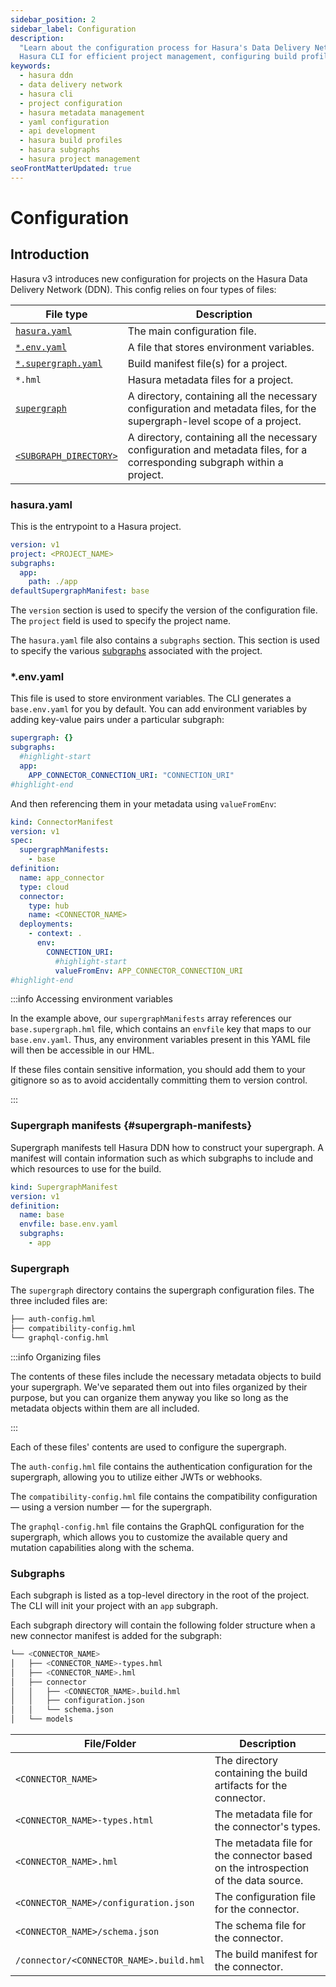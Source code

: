 ```yaml
---
sidebar_position: 2
sidebar_label: Configuration
description:
  "Learn about the configuration process for Hasura's Data Delivery Network. Discover detailed instructions on utilizing
  Hasura CLI for efficient project management, configuring build profiles and subgraphs."
keywords:
  - hasura ddn
  - data delivery network
  - hasura cli
  - project configuration
  - hasura metadata management
  - yaml configuration
  - api development
  - hasura build profiles
  - hasura subgraphs
  - hasura project management
seoFrontMatterUpdated: true
---
```


# Configuration

## Introduction

Hasura v3 introduces new configuration for projects on the Hasura Data Delivery Network (DDN). This config relies on
four types of files:

| File type                                    | Description                                                                                                                |
| -------------------------------------------- | -------------------------------------------------------------------------------------------------------------------------- |
| [`hasura.yaml`](#hasurayaml)                 | The main configuration file.                                                                                               |
| [`*.env.yaml`](#envyaml)                     | A file that stores environment variables.                                                                                  |
| [`*.supergraph.yaml`](#supergraph-manifests) | Build manifest file(s) for a project.                                                                                      |
| `*.hml`                                      | Hasura metadata files for a project.                                                                                       |
| [`supergraph`](#supergraph)                  | A directory, containing all the necessary configuration and metadata files, for the supergraph-level scope of a project.   |
| [`<SUBGRAPH_DIRECTORY>`](#subgraphs)         | A directory, containing all the necessary configuration and metadata files, for a corresponding subgraph within a project. |

### hasura.yaml

This is the entrypoint to a Hasura project.

```yaml
version: v1
project: <PROJECT_NAME>
subgraphs:
  app:
    path: ./app
defaultSupergraphManifest: base
```

The `version` section is used to specify the version of the configuration file. The `project` field is used to specify
the project name.

The `hasura.yaml` file also contains a `subgraphs` section. This section is used to specify the various
[subgraphs](#subgraphs) associated with the project.

### \*.env.yaml

This file is used to store environment variables. The CLI generates a `base.env.yaml` for you by default. You can add
environment variables by adding key-value pairs under a particular subgraph:

```yaml
supergraph: {}
subgraphs:
  #highlight-start
  app:
    APP_CONNECTOR_CONNECTION_URI: "CONNECTION_URI"
#highlight-end
```

And then referencing them in your metadata using `valueFromEnv`:

```yaml
kind: ConnectorManifest
version: v1
spec:
  supergraphManifests:
    - base
definition:
  name: app_connector
  type: cloud
  connector:
    type: hub
    name: <CONNECTOR_NAME>
  deployments:
    - context: .
      env:
        CONNECTION_URI:
          #highlight-start
          valueFromEnv: APP_CONNECTOR_CONNECTION_URI
#highlight-end
```

:::info Accessing environment variables

In the example above, our `supergraphManifests` array references our `base.supergraph.hml` file, which contains an
`envfile` key that maps to our `base.env.yaml`. Thus, any environment variables present in this YAML file will then be
accessible in our HML.

If these files contain sensitive information, you should add them to your gitignore so as to avoid accidentally
committing them to version control.

:::

### Supergraph manifests {#supergraph-manifests}

Supergraph manifests tell Hasura DDN how to construct your supergraph. A manifest will contain information such as which
subgraphs to include and which resources to use for the build.

```yaml
kind: SupergraphManifest
version: v1
definition:
  name: base
  envfile: base.env.yaml
  subgraphs:
    - app
```

### Supergraph

The `supergraph` directory contains the supergraph configuration files. The three included files are:

```bash
├── auth-config.hml
├── compatibility-config.hml
└── graphql-config.hml
```

:::info Organizing files

The contents of these files include the necessary metadata objects to build your supergraph. We've separated them out
into files organized by their purpose, but you can organize them anyway you like so long as the metadata objects within
them are all included.

:::

Each of these files' contents are used to configure the supergraph.

The `auth-config.hml` file contains the authentication configuration for the supergraph, allowing you to utilize either
JWTs or webhooks.

The `compatibility-config.hml` file contains the compatibility configuration — using a version number — for the
supergraph.

The `graphql-config.hml` file contains the GraphQL configuration for the supergraph, which allows you to customize the
available query and mutation capabilities along with the schema.

### Subgraphs

Each subgraph is listed as a top-level directory in the root of the project. The CLI will init your project with an
`app` subgraph.

Each subgraph directory will contain the following folder structure when a new connector manifest is added for the
subgraph:

```bash
└── <CONNECTOR_NAME>
│   ├── <CONNECTOR_NAME>-types.hml
│   ├── <CONNECTOR_NAME>.hml
│   ├── connector
│   │   ├── <CONNECTOR_NAME>.build.hml
│   │   ├── configuration.json
│   │   └── schema.json
│   └── models
```

| File/Folder                             | Description                                                                        |
| --------------------------------------- | ---------------------------------------------------------------------------------- |
| `<CONNECTOR_NAME>`                      | The directory containing the build artifacts for the connector.                    |
| `<CONNECTOR_NAME>-types.html`           | The metadata file for the connector's types.                                       |
| `<CONNECTOR_NAME>.hml`                  | The metadata file for the connector based on the introspection of the data source. |
| `<CONNECTOR_NAME>/configuration.json`   | The configuration file for the connector.                                          |
| `<CONNECTOR_NAME>/schema.json`          | The schema file for the connector.                                                 |
| `/connector/<CONNECTOR_NAME>.build.hml` | The build manifest for the connector.                                              |
